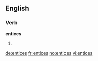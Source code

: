 ==English==

===Verb===
'''entices'''

# {{third-person singular of|entice}}

[[de:entices]]
[[fr:entices]]
[[no:entices]]
[[vi:entices]]